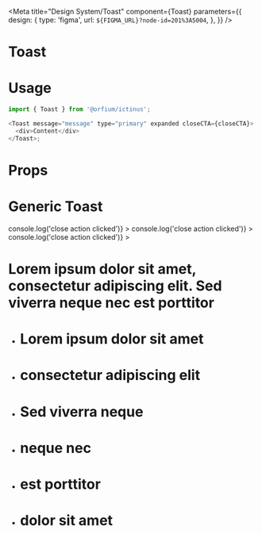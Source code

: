 
<Meta title="Design System/Toast" component={Toast} parameters={{
  design: {
    type: 'figma',
    url: `${FIGMA_URL}?node-id=201%3A5004`,
  },
}} />

# Toast

# Usage

```js
import { Toast } from '@orfium/ictinus';

<Toast message="message" type="primary" expanded closeCTA={closeCTA}>
  <div>Content</div>
</Toast>;
```

# Props

<Props of={Toast} />

# Generic Toast

<Preview>
  <Story name="Generic Toast" parameters={{ decorators: [withKnobs] }}>
    <PresentComponent name="" width={768}>
      <Stack>
        <Toast
          message="Secondary colored Toast"
          type="secondary"
          expanded
          closeCTA={() => console.log('close action clicked')}
        ></Toast>
        <Toast
          message="Primary colored Toast"
          type="primary"
          expanded
          closeCTA={() => console.log('close action clicked')}
        ></Toast>
        <Toast
          message="Default colored Toast"
          expanded
          closeCTA={() => console.log('close action clicked')}
        >
          <div>
            <h1>
              Lorem ipsum dolor sit amet, consectetur adipiscing elit. Sed viverra neque nec est
              porttitor
            </h1>
            <ul>
              <li>
                <h1>Lorem ipsum dolor sit amet</h1>
              </li>
              <li>
                <h1>consectetur adipiscing elit</h1>
              </li>
              <li>
                <h1>Sed viverra neque</h1>
              </li>
              <li>
                <h1>neque nec</h1>
              </li>
              <li>
                <h1>est porttitor</h1>
              </li>
              <li>
                <h1>dolor sit amet</h1>
              </li>
            </ul>
          </div>
        </Toast>
      </Stack>
    </PresentComponent>
  </Story>
</Preview>
